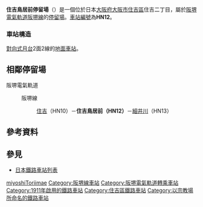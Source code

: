 {{日本車站資訊
|公司色     = #008040
|文字色     = 
|站名       = 住吉鳥居前停留場
|圖片       = Sumiyoshi-toriimae stn.jpg
|圖片說明   = 住吉鳥居前電停
|日文原名   = 住吉鳥居前
|平假名     = すみよしとりいまえ
|羅馬拼音   = SUMIYOSHITORIIMAE
|電報略號   = 
|所在地     = {{JPN}}[[大阪府|大阪府]][[大阪市|大阪市]][[住吉區|住吉區]]住吉二丁目
|座標       = {{coord|34|36|45|N|135|29|28.1|E|type:railwaystation_region:JP-27|display=inline,title}}
|車站構造   = 併用軌道上
|月台配置   = 對向式 2面2線
|啟用年月日 = 1911年（明治44年）12月1日
|廢站年月日 = 
|乘客人數   = 
|上下車人次 = 
|統計年度   = 
|轉車       = [[住吉大社站|住吉大社站]]（[[南海電氣鐵道|南海電氣鐵道]][[南海本線|南海本線]]）
|備註       = 
|adjacent = {{Adjacent stations|system=阪堺電氣軌道|line=阪堺線|left=住吉|right=細井川|note-left=HN10<br />0.2km|note-mid=<span style="background-color:#ffffff; color:#000000; border:1px solid #000000; text-align:center;"> HN12 </span><br />距離[[惠美須町站|惠美須町]]4.8km<br />距離[[天王寺站|天王寺站前]]4.6km|note-right=HN13<br />0.3km}}
}}
'''住吉鳥居前停留場'''（{{jpn|j=住吉鳥居前停留場|hg=すみよしとりいまえていりゅうじょう|rm=Sumiyoshi-Torii-mae teiryūjō|f=y}}）是一個位於日本[[大阪府|大阪府]][[大阪市|大阪市]][[住吉區|住吉區]]住吉二丁目，屬於[[阪堺電氣軌道|阪堺電氣軌道]][[阪堺線|阪堺線]]的[[鐵路車站|停留場]]。[[車站編號|車站編號]]為'''HN12'''。

=== 車站構造 ===
[[對向式月台|對向式月台]]2面2線的[[地面車站|地面車站]]。

== 相鄰停留場 ==
; 阪堺電氣軌道
: {{Color|green|■}}阪堺線
:: [[住吉停留場_(大阪府)|住吉]]（HN10）－'''住吉鳥居前（HN12）'''－[[細井川停留場|細井川]]（HN13）

== 參考資料 ==
{{Reflist}}

== 參見 ==
* [[日本鐵路車站列表|日本鐵路車站列表]]

{{阪堺線}}
{{DEFAULTSORT:Sumiyoshi-Toriimae}}
[[Category:日本鐵路車站_Su|miyoshiToriimae]]
[[Category:阪堺線車站|Category:阪堺線車站]]
[[Category:阪堺電氣軌道轉乘車站|Category:阪堺電氣軌道轉乘車站]]
[[Category:1911年啟用的鐵路車站|Category:1911年啟用的鐵路車站]]
[[Category:住吉區鐵路車站|Category:住吉區鐵路車站]]
[[Category:以宗教場所命名的鐵路車站|Category:以宗教場所命名的鐵路車站]]